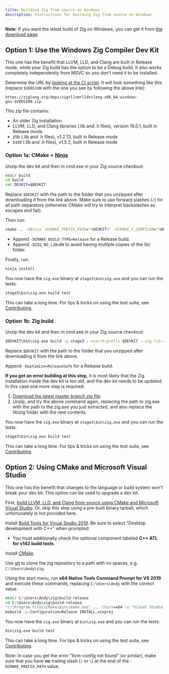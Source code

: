 ```yaml
---
title: Building Zig from source on Windows
description: Instructions for building Zig from source on Windows
---
```


**Note**: If you want the latest build of Zig on Windows, you can get it from [the download page](/download/).

## Option 1: Use the Windows Zig Compiler Dev Kit

This one has the benefit that LLVM, LLD, and Clang are built in Release mode, while your Zig build has the option to be a Debug build. It also works completely independently from MSVC so you don't need it to be installed.

Determine the URL by [looking at the CI script](https://github.com/ziglang/zig/blob/master/ci/x86_64-windows-debug.ps1#L1-L4). It will look something like this (replace `$VERSION` with the one you see by following the above link):

```
https://ziglang.org/deps/zig+llvm+lld+clang-x86_64-windows-gnu-$VERSION.zip
```

This zip file contains:

 * An older Zig installation.
 * LLVM, LLD, and Clang libraries (.lib and .h files), version 16.0.1, built in Release mode.
 * zlib (.lib and .h files), v1.2.13, built in Release mode
 * zstd (.lib and .h files), v1.5.2, built in Release mode

### Option 1a: CMake + [Ninja](https://ninja-build.org/)

Unzip the dev kit and then in cmd.exe in your Zig source checkout:

```bat
mkdir build
cd build
set DEVKIT=$DEVKIT
```

Replace `$DEVKIT` with the path to the folder that you unzipped after downloading it from the link above. Make sure to use forward slashes (`/`) for all path separators (otherwise CMake will try to interpret backslashes as escapes and fail).

Then run:

```bat
cmake .. -GNinja -DCMAKE_PREFIX_PATH="%DEVKIT%" -DCMAKE_C_COMPILER="%DEVKIT%/bin/zig.exe;cc" -DCMAKE_CXX_COMPILER="%DEVKIT%/bin/zig.exe;c++" -DCMAKE_AR="%DEVKIT%/bin/zig.exe" -DZIG_AR_WORKAROUND=ON -DZIG_STATIC=ON -DZIG_USE_LLVM_CONFIG=OFF
```

 * Append `-DCMAKE_BUILD_TYPE=Release` for a Release build.
 * Append `-DZIG_NO_LIB=ON` to avoid having multiple copies of the lib/ folder.

Finally, run:

```bat
ninja install
```

You now have the `zig.exe` binary at `stage3\bin\zig.exe` and you can run the tests:

```bat
stage3\bin\zig.exe build test
```

This can take a long time. For tips & tricks on using the test suite, see [Contributing](https://github.com/ziglang/zig/blob/master/.github/CONTRIBUTING.md#editing-source-code).

### Option 1b: Zig build

Unzip the dev kit and then in cmd.exe in your Zig source checkout:

```bat
$DEVKIT\bin\zig.exe build -p stage3 --search-prefix $DEVKIT --zig-lib-dir lib -Dstatic-llvm -Duse-zig-libcxx -Dtarget=x86_64-windows-gnu
```

Replace `$DEVKIT` with the path to the folder that you unzipped after downloading it from the link above.

Append `-Doptimize=ReleaseSafe` for a Release build.

**If you get an error building at this step**, it is most likely that the Zig installation inside the dev kit is too old, and the dev kit needs to be updated. In this case one more step is required:

 1. [Download the latest master branch zip file](https://ziglang.org/download/#release-master).
 2. Unzip, and try the above command again, replacing the path to zig.exe with the path to the zig.exe you just extracted, and also replace the lib\zig folder with the new contents.

You now have the `zig.exe` binary at `stage3\bin\zig.exe` and you can run the tests:

```bat
stage3\bin\zig.exe build test
```

This can take a long time. For tips & tricks on using the test suite, see [Contributing](https://github.com/ziglang/zig/blob/master/.github/CONTRIBUTING.md#editing-source-code).

## Option 2: Using CMake and Microsoft Visual Studio

This one has the benefit that changes to the language or build system won't break your dev kit. This option can be used to upgrade a dev kit.

First, [build LLVM, LLD, and Clang from source using CMake and Microsoft Visual Studio](https://github.com/ziglang/zig/wiki/How-to-build-LLVM,-libclang,-and-liblld-from-source#windows). Or, skip this step using a pre-built binary tarball, which unfortunately is not provided here.

Install [Build Tools for Visual Studio 2019](https://visualstudio.microsoft.com/downloads/#build-tools-for-visual-studio-2019). Be sure to select "Desktop development with C++" when prompted.
 * You must additionally check the optional component labeled **C++ ATL for v142 build tools**.

Install [CMake](http://cmake.org).

Use [git](https://git-scm.com/) to clone the zig repository to a path with no spaces, e.g. `C:\Users\Andy\zig`.

Using the start menu, run **x64 Native Tools Command Prompt for VS 2019** and execute these commands, replacing `C:\Users\Andy` with the correct value.

```bat
mkdir C:\Users\Andy\zig\build-release
cd C:\Users\Andy\zig\build-release
"c:\Program Files\CMake\bin\cmake.exe" .. -Thost=x64 -G "Visual Studio 16 2019" -A x64 -DCMAKE_PREFIX_PATH=C:\Users\Andy\llvm+clang+lld-13.0.1-x86_64-windows-msvc-release-mt -DCMAKE_BUILD_TYPE=Release
msbuild -p:Configuration=Release INSTALL.vcxproj
```

You now have the `zig.exe` binary at `bin\zig.exe` and you can run the tests:

```bat
bin\zig.exe build test
```

This can take a long time. For tips & tricks on using the test suite, see [Contributing](https://github.com/ziglang/zig/blob/master/.github/CONTRIBUTING.md#editing-source-code).

Note: In case you get the error "llvm-config not found" (or similar), make sure that you have **no** trailing slash (`/` or `\`) at the end of the `-DCMAKE_PREFIX_PATH` value.
